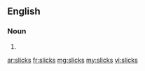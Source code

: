 ==English==

===Noun===
{{head|en|plural}}

# {{plural of|slick|lang=en|nocat=1}}

[[ar:slicks]]
[[fr:slicks]]
[[mg:slicks]]
[[my:slicks]]
[[vi:slicks]]